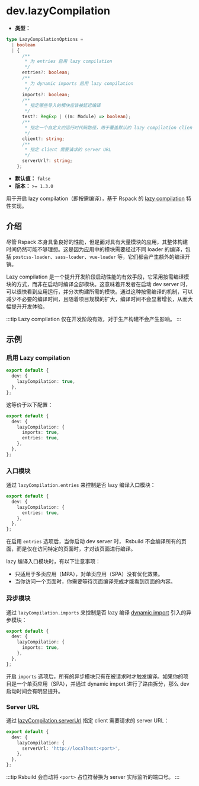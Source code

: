 # dev.lazyCompilation

- **类型：**

```ts
type LazyCompilationOptions =
  | boolean
  | {
      /**
       * 为 entries 启用 lazy compilation
       */
      entries?: boolean;
      /**
       * 为 dynamic imports 启用 lazy compilation
       */
      imports?: boolean;
      /**
       * 指定哪些导入的模块应该被延迟编译
       */
      test?: RegExp | ((m: Module) => boolean);
      /**
       * 指定一个自定义的运行时代码路径，用于覆盖默认的 lazy compilation client
       */
      client?: string;
      /**
       * 指定 client 需要请求的 server URL
       */
      serverUrl?: string;
    };
```

- **默认值：** `false`
- **版本：** `>= 1.3.0`

用于开启 lazy compilation（即按需编译），基于 Rspack 的 [lazy compilation](https://rspack.rs/zh/guide/features/lazy-compilation) 特性实现。

## 介绍

尽管 Rspack 本身具备良好的性能，但是面对具有大量模块的应用，其整体构建时间仍然可能不够理想。这是因为应用中的模块需要经过不同 loader 的编译，包括 `postcss-loader`、`sass-loader`、`vue-loader` 等，它们都会产生额外的编译开销。

Lazy compilation 是一个提升开发阶段启动性能的有效手段，它采用按需编译模块的方式，而非在启动时编译全部模块。这意味着开发者在启动 dev server 时，可以很快看到应用运行，并分次构建所需的模块。通过这种按需编译的机制，可以减少不必要的编译时间，且随着项目规模的扩大，编译时间不会显著增长，从而大幅提升开发体验。

:::tip
Lazy compilation 仅在开发阶段有效，对于生产构建不会产生影响。
:::

## 示例

### 启用 Lazy compilation

```ts title="rsbuild.config.ts"
export default {
  dev: {
    lazyCompilation: true,
  },
};
```

这等价于以下配置：

```ts title="rsbuild.config.ts"
export default {
  dev: {
    lazyCompilation: {
      imports: true,
      entries: true,
    },
  },
};
```

### 入口模块

通过 `lazyCompilation.entries` 来控制是否 lazy 编译入口模块：

```ts title="rsbuild.config.ts"
export default {
  dev: {
    lazyCompilation: {
      entries: true,
    },
  },
};
```

在启用 `entries` 选项后，当你启动 dev server 时， Rsbuild 不会编译所有的页面，而是仅在访问特定的页面时，才对该页面进行编译。

lazy 编译入口模块时，有以下注意事项：

- 只适用于多页应用（MPA），对单页应用（SPA）没有优化效果。
- 当你访问一个页面时，你需要等待页面编译完成才能看到页面的内容。

### 异步模块

通过 `lazyCompilation.imports` 来控制是否 lazy 编译 [dynamic import](https://developer.mozilla.org/en-US/docs/Web/JavaScript/Reference/Operators/import) 引入的异步模块：

```ts title="rsbuild.config.ts"
export default {
  dev: {
    lazyCompilation: {
      imports: true,
    },
  },
};
```

开启 `imports` 选项后，所有的异步模块只有在被请求时才触发编译。如果你的项目是一个单页应用（SPA），并通过 dynamic import 进行了路由拆分，那么 dev 启动时间会有明显提升。

### Server URL

通过 [lazyCompilation.serverUrl](https://rspack.rs/zh/config/experiments#lazycompilationserverurl) 指定 client 需要请求的 server URL：

```ts title="rsbuild.config.ts"
export default {
  dev: {
    lazyCompilation: {
      serverUrl: 'http://localhost:<port>',
    },
  },
};
```

:::tip
Rsbuild 会自动将 `<port>` 占位符替换为 server 实际监听的端口号。
:::
